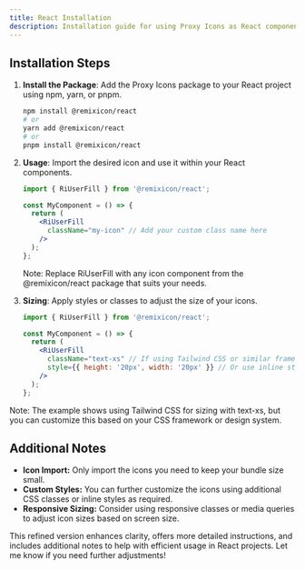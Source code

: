 ```yaml
---
title: React Installation
description: Installation guide for using Proxy Icons as React components.
---
```


## Installation Steps

1. **Install the Package**: Add the Proxy Icons package to your React project using npm, yarn, or pnpm.

   ```bash
   npm install @remixicon/react
   # or
   yarn add @remixicon/react
   # or
   pnpm install @remixicon/react
   ```

2. **Usage**: Import the desired icon and use it within your React components.

   ```jsx
   import { RiUserFill } from '@remixicon/react';

   const MyComponent = () => {
     return (
       <RiUserFill
         className="my-icon" // Add your custom class name here
       />
     );
   };
   ```

   Note: Replace RiUserFill with any icon component from the @remixicon/react package that suits your needs.

3. **Sizing**: Apply styles or classes to adjust the size of your icons.

   ```jsx
   import { RiUserFill } from '@remixicon/react';

   const MyComponent = () => {
     return (
       <RiUserFill
         className="text-xs" // If using Tailwind CSS or similar framework
         style={{ height: '20px', width: '20px' }} // Or use inline styles for sizing
       />
     );
   };
   ```

Note: The example shows using Tailwind CSS for sizing with text-xs, but you can customize this based on your CSS framework or design system.

## Additional Notes

- **Icon Import:** Only import the icons you need to keep your bundle size small.
- **Custom Styles:** You can further customize the icons using additional CSS classes or inline styles as required.
- **Responsive Sizing:** Consider using responsive classes or media queries to adjust icon sizes based on screen size.

This refined version enhances clarity, offers more detailed instructions, and includes additional notes to help with efficient usage in React projects. Let me know if you need further adjustments!
